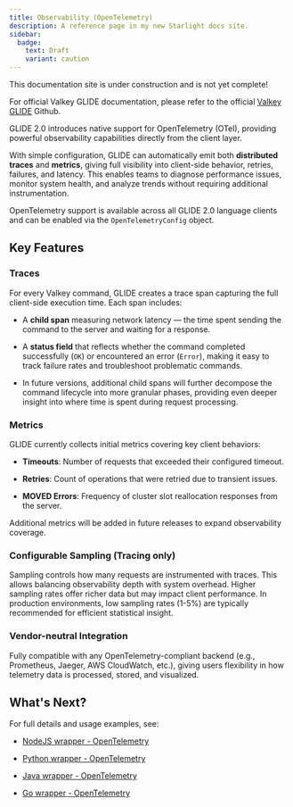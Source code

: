 ```yaml
---
title: Observability (OpenTelemetry)
description: A reference page in my new Starlight docs site.
sidebar:
  badge:
    text: Draft
    variant: caution
---
```



<Aside type="caution" title="Work In Progress!">
This documentation site is under construction and is not yet complete!

For official Valkey GLIDE documentation, please refer to the official [Valkey GLIDE](https://github.com/valkey-io/valkey-glide) Github.
</Aside>


GLIDE 2.0 introduces native support for OpenTelemetry (OTel), providing powerful observability capabilities directly from the client layer.

With simple configuration, GLIDE can automatically emit both **distributed traces** and **metrics**, giving full visibility into client-side behavior, retries, failures, and latency. This enables teams to diagnose performance issues, monitor system health, and analyze trends without requiring additional instrumentation.

OpenTelemetry support is available across all GLIDE 2.0 language clients and can be enabled via the `OpenTelemetryConfig` object.

## Key Features
### **Traces**
For every Valkey command, GLIDE creates a trace span capturing the full client-side execution time. Each span includes:

   * A **child span** measuring network latency — the time spent sending the command to the server and waiting for a response.

   * A **status field** that reflects whether the command completed successfully (`OK`) or encountered an error (`Error`), making it easy to track failure rates and troubleshoot problematic commands.

   * In future versions, additional child spans will further decompose the command lifecycle into more granular phases, providing even deeper insight into where time is spent during request processing.

### **Metrics**
GLIDE currently collects initial metrics covering key client behaviors:

   * **Timeouts**: Number of requests that exceeded their configured timeout.

   * **Retries**: Count of operations that were retried due to transient issues.

   * **MOVED Errors**: Frequency of cluster slot reallocation responses from the server.

   Additional metrics will be added in future releases to expand observability coverage.

### **Configurable Sampling (Tracing only)**
Sampling controls how many requests are instrumented with traces. This allows balancing observability depth with system overhead. Higher sampling rates offer richer data but may impact client performance. In production environments, low sampling rates (1-5%) are typically recommended for efficient statistical insight.

### **Vendor-neutral Integration**
Fully compatible with any OpenTelemetry-compliant backend (e.g., Prometheus, Jaeger, AWS CloudWatch, etc.), giving users flexibility in how telemetry data is processed, stored, and visualized.

## What's Next?

For full details and usage examples, see:

* [NodeJS wrapper - OpenTelemetry](https://github.com/valkey-io/valkey-glide/wiki/NodeJS-wrapper#opentelemetry-glide-20)

* [Python wrapper - OpenTelemetry](https://github.com/valkey-io/valkey-glide/wiki/Python-wrapper#opentelemetry-glide-20)

* [Java wrapper - OpenTelemetry](https://github.com/valkey-io/valkey-glide/wiki/Java-Wrapper#opentelemetry-glide-20)

* [Go wrapper - OpenTelemetry](https://github.com/valkey-io/valkey-glide/wiki/Golang-wrapper#opentelemetry-glide-20)


